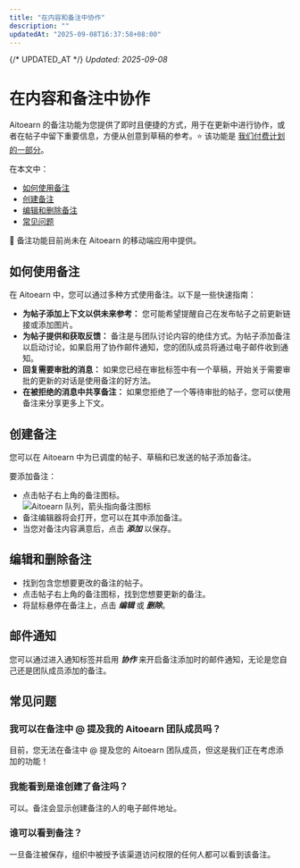 ```yaml
---
title: "在内容和备注中协作"
description: ""
updatedAt: "2025-09-08T16:37:58+08:00"
---
```

{/* UPDATED_AT */}
_Updated: 2025-09-08_

# 在内容和备注中协作

Aitoearn 的备注功能为您提供了即时且便捷的方式，用于在更新中进行协作，或者在帖子中留下重要信息，方便从创意到草稿的参考。⭐️ 该功能是 [我们付费计划的一部分](https://aitoearn.com/定价)。

在本文中：
- [如何使用备注](#h_01H9NAXHB7ZZ3KFZ7A2RHEPN20)
- [创建备注](#h_01H9NAXHB7QFN5QR29EKQ1J5QE)
- [编辑和删除备注](#h_01H9NAXHB7FFAVZ2S6P605M9Q7)
- [常见问题](#h_01H9NAXHB7AQ4X1ZS0KB1KJNPR)

📝 备注功能目前尚未在 Aitoearn 的移动端应用中提供。

## 如何使用备注

在 Aitoearn 中，您可以通过多种方式使用备注。以下是一些快速指南：

- **为帖子添加上下文以供未来参考：** 您可能希望提醒自己在发布帖子之前更新链接或添加图片。
- **为帖子提供和获取反馈：** 备注是与团队讨论内容的绝佳方式。为帖子添加备注以启动讨论，如果启用了协作邮件通知，您的团队成员将通过电子邮件收到通知。
- **回复需要审批的消息：** 如果您已经在审批标签中有一个草稿，开始关于需要审批的更新的对话是使用备注的好方法。
- **在被拒绝的消息中共享备注：** 如果您拒绝了一个等待审批的帖子，您可以使用备注来分享更多上下文。

## 创建备注

您可以在 Aitoearn 中为已调度的帖子、草稿和已发送的帖子添加备注。

要添加备注：
- 点击帖子右上角的备注图标。  
  ![Aitoearn 队列，箭头指向备注图标](//d33v4339jhl8k0.cloudfront.net/docs/assets/64cb6cf86d4a3e191f237e66/图片s/66b6673c65e01777a9333658/文件-YKb8grs0wH.jpg)
- 备注编辑器将会打开，您可以在其中添加备注。
- 当您对备注内容满意后，点击 ***添加*** 以保存。

## 编辑和删除备注

- 找到包含您想要更改的备注的帖子。
- 点击帖子右上角的备注图标，找到您想要更新的备注。
- 将鼠标悬停在备注上，点击 ***编辑*** 或 ***删除***。

## 邮件通知

您可以通过进入通知标签并启用 ***协作*** 来开启备注添加时的邮件通知，无论是您自己还是团队成员添加的备注。

## 常见问题

### 我可以在备注中 @ 提及我的 Aitoearn 团队成员吗？

目前，您无法在备注中 @ 提及您的 Aitoearn 团队成员，但这是我们正在考虑添加的功能！

### 我能看到是谁创建了备注吗？

可以。备注会显示创建备注的人的电子邮件地址。

### 谁可以看到备注？

一旦备注被保存，组织中被授予该渠道访问权限的任何人都可以看到该备注。
